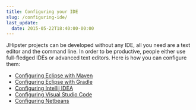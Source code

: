 ```yaml
---
title: Configuring your IDE
slug: /configuring-ide/
last_update:
  date: 2015-05-22T18:40:00-00:00
---
```


JHipster projects can be developed without any IDE, all you need are a text editor and the command line. 
In order to be productive, people either use full-fledged IDEs or advanced text editors. Here is how you can configure them:

- [Configuring Eclipse with Maven](/configuring-ide-eclipse)
- [Configuring Eclipse with Gradle](/configuring-ide-eclipse-gradle)
- [Configuring Intellij IDEA](/configuring-ide-idea)
- [Configuring Visual Studio Code](/configuring-ide-visual-studio-code)
- [Configuring Netbeans](/configuring-ide-netbeans)
